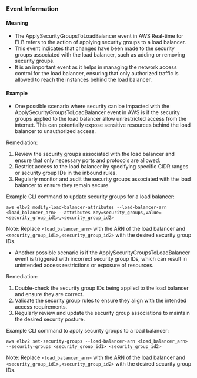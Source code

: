 
### Event Information

#### Meaning

- The ApplySecurityGroupsToLoadBalancer event in AWS Real-time for ELB refers to the action of applying security groups to a load balancer.
- This event indicates that changes have been made to the security groups associated with the load balancer, such as adding or removing security groups.
- It is an important event as it helps in managing the network access control for the load balancer, ensuring that only authorized traffic is allowed to reach the instances behind the load balancer.

#### Example

- One possible scenario where security can be impacted with the ApplySecurityGroupsToLoadBalancer event in AWS is if the security groups applied to the load balancer allow unrestricted access from the internet. This can potentially expose sensitive resources behind the load balancer to unauthorized access.

Remediation:
1. Review the security groups associated with the load balancer and ensure that only necessary ports and protocols are allowed.
2. Restrict access to the load balancer by specifying specific CIDR ranges or security group IDs in the inbound rules.
3. Regularly monitor and audit the security groups associated with the load balancer to ensure they remain secure.

Example CLI command to update security groups for a load balancer:
```
aws elbv2 modify-load-balancer-attributes --load-balancer-arn <load_balancer_arn> --attributes Key=security_groups,Value=<security_group_id1>,<security_group_id2>
```

Note: Replace `<load_balancer_arn>` with the ARN of the load balancer and `<security_group_id1>,<security_group_id2>` with the desired security group IDs.

- Another possible scenario is if the ApplySecurityGroupsToLoadBalancer event is triggered with incorrect security group IDs, which can result in unintended access restrictions or exposure of resources.

Remediation:
1. Double-check the security group IDs being applied to the load balancer and ensure they are correct.
2. Validate the security group rules to ensure they align with the intended access requirements.
3. Regularly review and update the security group associations to maintain the desired security posture.

Example CLI command to apply security groups to a load balancer:
```
aws elbv2 set-security-groups --load-balancer-arn <load_balancer_arn> --security-groups <security_group_id1> <security_group_id2>
```

Note: Replace `<load_balancer_arn>` with the ARN of the load balancer and `<security_group_id1>,<security_group_id2>` with the desired security group IDs.

